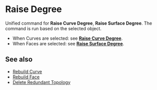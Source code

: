 
# Raise Degree

<Reference shortcut="Shift + S" command="Raise Degree" button="In Suggested Commands Menu" buttonIcon="button-raise-degree"/>

Unified command for **Raise Curve Degree**, **Raise Surface Degree**. The command is run based on the selected object.
  - When Curves are selected: see [**Raise Curve Degree**](/sketch/raise-curve-degree).
  - When Faces are selected: see [**Raise Surface Degree**](/solid/raise-surface-degree).

## See also
- [Rebuild Curve](rebuild-curve)
- [Rebuild Face](rebuild-face)
- [Delete Redundant Topology](delete-redundant-topology)